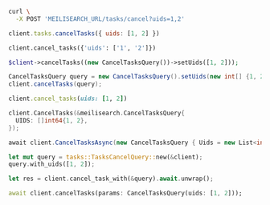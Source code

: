 <CodeGroup>

```bash cURL
curl \
  -X POST 'MEILISEARCH_URL/tasks/cancel?uids=1,2'
```

```javascript JS
client.tasks.cancelTasks({ uids: [1, 2] })
```

```python Python
client.cancel_tasks({'uids': ['1', '2']})
```

```php PHP
$client->cancelTasks((new CancelTasksQuery())->setUids([1, 2]));
```

```java Java
CancelTasksQuery query = new CancelTasksQuery().setUids(new int[] {1, 2})
client.cancelTasks(query);
```

```ruby Ruby
client.cancel_tasks(uids: [1, 2])
```

```go Go
client.CancelTasks(&meilisearch.CancelTasksQuery{
  UIDS: []int64{1, 2},
});
```

```csharp C#
await client.CancelTasksAsync(new CancelTasksQuery { Uids = new List<int> { 1, 2 } });
```

```rust Rust
let mut query = tasks::TasksCancelQuery::new(&client);
query.with_uids([1, 2]);

let res = client.cancel_task_with(&query).await.unwrap();
```

```dart Dart
await client.cancelTasks(params: CancelTasksQuery(uids: [1, 2]));
```
</CodeGroup>